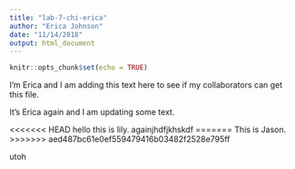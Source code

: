 ```yaml
---
title: "lab-7-chi-erica"
author: "Erica Johnson"
date: "11/14/2018"
output: html_document
---
```


```r
knitr::opts_chunk$set(echo = TRUE)
```
I'm Erica and I am adding this text here to see if my collaborators can get this file.

It's Erica again and I am updating some text.

<<<<<<< HEAD
hello this is lily. againjhdfjkhskdf
=======
This is Jason.
>>>>>>> aed487bc61e0ef559479416b03482f2528e795ff

utoh
